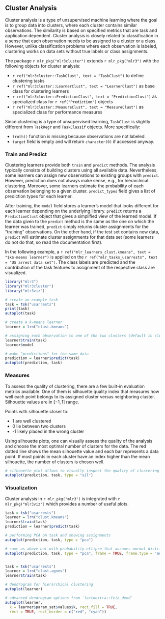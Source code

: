 ## Cluster Analysis {#cluster}

Cluster analysis is a type of unsupervised machine learning where the goal is to group data into clusters, where each cluster contains similar observations.
The similarity is based on specified metrics that are task and application dependent.
Cluster analysis is closely related to classification in a sense that each observation needs to be assigned to a cluster or a class.
However, unlike classification problems where each observation is labeled, clustering works on data sets without true labels or class assignments.


The package `r mlr_pkg("mlr3cluster")` extends `r mlr_pkg("mlr3")` with the following objects for cluster analysis:

* `r ref("mlr3cluster::TaskClust", text = "TaskClust")` to define clustering tasks
* `r ref("mlr3cluster::LearnerClust", text = "LearnerClust")` as base class for clustering learners
* `r ref("mlr3cluster::PredictionClust", text = "PredictionClust")` as specialized class for `r ref("Prediction")` objects
* `r ref("mlr3cluster::MeasureClust", text = "MeasureClust")` as specialized class for performance measures

Since clustering is a type of unsupervised learning, `TaskClust` is slightly different from `TaskRegr` and `TaskClassif` objects.
More specifically:

  * `truth()` function is missing because observations are not labeled.
  * `target` field is empty and will return `character(0)` if accessed anyway.


### Train and Predict
Clustering learners provide both `train` and `predict` methods.
The analysis typically consists of building clusters using all available data.
Nevertheless, some learners can assign new observations to existing groups with `predict`.
However, prediction does not always make sense, e.g., for hierarchical clustering.
Moreover, some learners estimate the probability of each observation belonging to a given cluster.
`predict_types` field gives a list of prediction types for each learner.

After training, the `model` field stores a learner's model that looks different for each learner depending on the underlying library.
`predict` returns a `PredictionClust` object that gives a simplified view of the learned model.
If the data given to the `predict` method is the same as the one on which the learner was trained, `predict` simply returns cluster assignments for the "training" observations.
On the other hand, if the test set contains new data, `predict` will estimate cluster assignments for that data set (some learners do not do that, so read the documentation first).

In the following example, a `r ref("mlr_learners_clust.kmeans", text = "$k$-means learner")` is applied on the `r ref("mlr_tasks_usarrests", text = "US arrest data set")`.
The class labels are predicted and the contribution of the task features to assignment of the respective class are visualized.
```r
library("mlr3")
library("mlr3cluster")
library("mlr3viz")

# create an example task
task = tsk("usarrests")
print(task)
autoplot(task)

# create a k-means learner
learner = lrn("clust.kmeans")

# assigning each observation to one of the two clusters (default in clust.kmeans)
learner$train(task)
learner$model

# make "predictions" for the same data
prediction = learner$predict(task)
autoplot(prediction, task)
```


### Measures
To assess the quality of clustering, there are a few built-in evaluation metrics available.
One of them is silhouette quality index that measures how well each point belongs to its assigned cluster versus neighboring cluster.
Silhouette values are in $[-1, 1]$ range.

Points with silhouette closer to:

   * 1 are well clustered
   * 0 lie between two clusters
   * -1 likely placed in the wrong cluster

Using silhouette plots, one can visually assess the quality of the analysis and choose the most optimal number of clusters for the data.
The red dotted line shows the mean silhouette value and each bar represents a data point.
If most points in each cluster have an index higher than the mean silhouette, the number of clusters is chosen well.

```r
# silhouette plot allows to visually inspect the quality of clustering
autoplot(prediction, task, type = "sil")
```


### Visualization
Cluster analysis in `r mlr_pkg("mlr3")` is integrated with `r mlr_pkg("mlr3viz")` which provides a number of useful plots.

```r
task = tsk("usarrests")
learner = lrn("clust.kmeans")
learner$train(task)
prediction = learner$predict(task)

# performing PCA on task and showing assignments
autoplot(prediction, task, type = "pca")

# same as above but with probability ellipse that assumes normal distribution
autoplot(prediction, task, type = "pca", frame = TRUE, frame.type = 'norm')


task = tsk("usarrests")
learner = lrn("clust.agnes")
learner$train(task)

# dendrogram for hierarchical clustering
autoplot(learner)

# advanced dendrogram options from `factoextra::fviz_dend`
autoplot(learner,
  k = learner$param_set$values$k, rect_fill = TRUE,
  rect = TRUE, rect_border = c("red", "cyan"))
```

